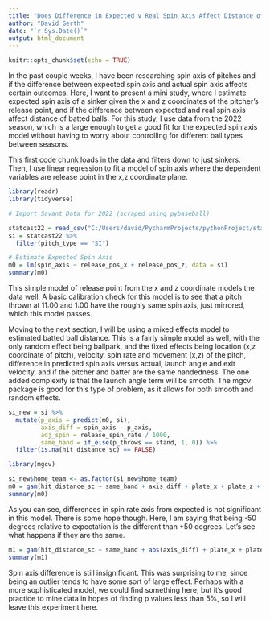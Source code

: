 ---
title: "Does Difference in Expected v Real Spin Axis Affect Distance of Batted Balls for Sinkers?"
author: "David Gerth"
date: "`r Sys.Date()`"
output: html_document
---

```{r setup, include=FALSE}
knitr::opts_chunk$set(echo = TRUE)
```

In the past couple weeks, I have been researching spin axis of pitches and if the difference between expected spin axis and actual spin axis affects certain outcomes. Here, I want to present a mini study, where I estimate expected spin axis of a sinker given the x and z coordinates of the pitcher's release point, and if the difference between expected and real spin axis affect distance of batted balls. For this study, I use data from the 2022 season, which is a large enough to get a good fit for the expected spin axis model without having to worry about controlling for different ball types between seasons.

This first code chunk loads in the data and filters down to just sinkers. Then, I use linear regression to fit a model of spin axis where the dependent variables are release point in the x,z coordinate plane.

```{r}
library(readr)
library(tidyverse)

# Import Savant Data for 2022 (scraped using pybaseball)

statcast22 = read_csv("C:/Users/david/PycharmProjects/pythonProject/statcast22.csv")
si = statcast22 %>%
  filter(pitch_type == "SI") 

# Estimate Expected Spin Axis
m0 = lm(spin_axis ~ release_pos_x + release_pos_z, data = si)
summary(m0)
```

This simple model of release point from the x and z coordinate models the data well. A basic calibration check for this model is to see that a pitch thrown at 11:00 and 1:00 have the roughly same spin axis, just mirrored, which this model passes.

Moving to the next section, I will be using a mixed effects model to estimated batted ball distance. This is a fairly simple model as well, with the only random effect being ballpark, and the fixed effects being location (x,z coordinate of pitch), velocity, spin rate and movement (x,z) of the pitch, difference in predicted spin axis versus actual, launch angle and exit velocity, and if the pitcher and batter are the same handedness. The one added complexity is that the launch angle term will be smooth. The mgcv package is good for this type of problem, as it allows for both smooth and random effects.

```{r}

si_new = si %>%
  mutate(p_axis = predict(m0, si),
         axis_diff = spin_axis - p_axis,
         adj_spin = release_spin_rate / 1000,
         same_hand = if_else(p_throws == stand, 1, 0)) %>%
  filter(is.na(hit_distance_sc) == FALSE)

library(mgcv)

si_new$home_team <- as.factor(si_new$home_team) 
m0 = gam(hit_distance_sc ~ same_hand + axis_diff + plate_x + plate_z + pfx_x + pfx_z + release_speed + adj_spin + launch_speed + s(launch_angle) + s(home_team, bs = "re"), data = si_new)
summary(m0)

```

As you can see, differences in spin rate axis from expected is not significant in this model. There is some hope though. Here, I am saying that being -50 degrees relative to expectation is the different than +50 degrees. Let's see what happens if they are the same.

```{r}
m1 = gam(hit_distance_sc ~ same_hand + abs(axis_diff) + plate_x + plate_z + pfx_x + pfx_z + release_speed + adj_spin + launch_speed + s(launch_angle) + s(home_team, bs = "re"), data = si_new)
summary(m1)
```

Spin axis difference is still insignificant. This was surprising to me, since being an outlier tends to have some sort of large effect. Perhaps with a more sophisticated model, we could find something here, but it's good practice to mine data in hopes of finding p values less than 5%, so I will leave this experiment here.
